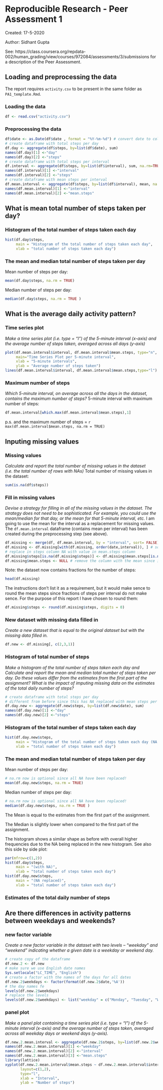 Reproducible Research - Peer Assessment 1
========================================================

Created: 17-5-2020

Author: Sidhant Gupta

See: https://class.coursera.org/repdata-002/human_grading/view/courses/972084/assessments/3/submissions for a description of the Peer Assessment.


Loading and preprocessing the data
-------------------------
The report requires `activity.csv` to be present in the same folder as `PA1_template.Rmd`. 

### Loading the data
```r
df <- read.csv("activity.csv")
```

### Preprocessing the data
```r
df$date <- as.Date(df$date , format = "%Y-%m-%d") # convert date to column with date type
# create dataframe with total steps per day
df.day <- aggregate(df$steps, by=list(df$date), sum)
names(df.day)[1] <-"day"
names(df.day)[2] <-"steps"
# create dataframe with total steps per interval
df.interval <- aggregate(df$steps, by=list(df$interval), sum, na.rm=TRUE, na.action=NULL)
names(df.interval)[1] <-"interval"
names(df.interval)[2] <-"steps"
# create dataframe with mean steps per interval
df.mean.interval <- aggregate(df$steps, by=list(df$interval), mean, na.rm=TRUE, na.action=NULL)
names(df.mean.interval)[1] <-"interval"
names(df.mean.interval)[2] <-"mean.steps"
```

What is mean total number of steps taken per day?
-------------------------

### Histogram of the total number of steps taken each day
```r
hist(df.day$steps, 
     main = "Histogram of the total number of steps taken each day",
     xlab = "total number of steps taken each day")
```

### The mean and median total number of steps taken per day

Mean number of steps per day:
```r
mean(df.day$steps, na.rm = TRUE)
```
Median number of steps per day:
```r
median(df.day$steps, na.rm = TRUE )
```

What is the average daily activity pattern?
-------------------------

### Time series plot
_Make a time series plot (i.e. type = "l") of the 5-minute interval (x-axis) and the average number of steps taken, averaged across all days (y-axis)_
```r
plot(df.mean.interval$interval, df.mean.interval$mean.steps, type="n", 
     main="Time Series Plot per 5-minute interval",
     xlab = "5-minute intervals",
     ylab = "Average number of steps taken") 
lines(df.mean.interval$interval, df.mean.interval$mean.steps,type="l") 
```

### Maximum number of steps
_Which 5-minute interval, on average across all the days in the dataset, contains the maximum number of steps?_
5-minute interval with maximum number of steps:
```r
df.mean.interval[which.max(df.mean.interval$mean.steps),1]
```
p.s. and the maximum number of steps = `r max(df.mean.interval$mean.steps, na.rm = TRUE)`

Inputing missing values
-------------------------

### Missing values
_Calculate and report the total number of missing values in the dataset (i.e. the total number of rows with NAs)_
Total number of missing values in the dataset:
```r
sum(is.na(df$steps))
```

### Fill in missing values
_Devise a strategy for filling in all of the missing values in the dataset. The strategy does not need to be sophisticated. For example, you could use the mean/median for that day, or the mean for that 5-minute interval, etc._
I am going to use the mean for the interval as a replacement for missing values. The `df.mean.interval` dataframe (contains mean per interval) has been created during the preprocessing step (see above).
```r
df.missing <- merge(df, df.mean.interval, by = "interval", sort= FALSE) # merge df and df.mean.interval dataframes
df.missing <- df.missing[with(df.missing, order(date,interval)), ] # sort on date and interval (optional)
# replace in steps column NA with value in mean.steps column
df.missing$steps[is.na(df.missing$steps)] <- df.missing$mean.steps[is.na(df.missing$steps)] 
df.missing$mean.steps <- NULL # remove the column with the mean since it is no longer needed
```
Note: the dataset now contains fractions for the number of steps:
```r
head(df.missing)
```
The instructions don't list it as a requirement, but it would make sence to round the mean steps since fractions of steps per interval do not make sence. For the purpose of this report I have chosen to round them:
```r
df.missing$steps <- round(df.missing$steps, digits = 0)
```

### New dataset with missing data filled in
_Create a new dataset that is equal to the original dataset but with the missing data filled in._
```r
df.new <- df.missing[, c(2,3,1)]
```

### Histogram of total number of steps
_Make a histogram of the total number of steps taken each day and Calculate and report the mean and median total number of steps taken per day. Do these values differ from the estimates from the first part of the assignment? What is the impact of imputing missing data on the estimates of the total daily number of steps?_
```r
# create dataframe with total steps per day
# different from before since this has NA replaced with mean steps per interval
df.day.new <- aggregate(df.new$steps, by=list(df.new$date), sum)
names(df.day.new)[1] <-"day"
names(df.day.new)[2] <-"steps"
```

### Histogram of the total number of steps taken each day

```r
hist(df.day.new$steps, 
     main = "Histogram of the total number of steps taken each day (NA replaced)",
     xlab = "total number of steps taken each day")
```

### The mean and median total number of steps taken per day

Mean number of steps per day:
```r
# na.rm now is optional since all NA have been replaced!
mean(df.day.new$steps, na.rm = TRUE)
```
Median number of steps per day:
```r
# na.rm now is optional since all NA have been replaced!
median(df.day.new$steps, na.rm = TRUE )
```
The Mean is equal to the estimates from the first part of the assignment.

The Median is slightly lower when compared to the first part of the assignment.  

The histogram shows a similar shape as before with overall higher frequencies due to the NA being replaced in the new histogram. See also this side by side plot:

```r
par(mfrow=c(1,2))
hist(df.day$steps, 
     main = "(with NA)",
     xlab = "total number of steps taken each day")
hist(df.day.new$steps, 
     main = "(NA replaced)",
     xlab = "total number of steps taken each day")
```

### Estimates of the total daily number of steps


Are there differences in activity patterns between weekdays and weekends?
-------------------------

### new factor variable
_Create a new factor variable in the dataset with two levels – “weekday” and “weekend” indicating whether a given date is a weekday or weekend day._
```r
# create copy of the dataframe
df.new.2 <- df.new
# make sure we use English date names
Sys.setlocale("LC_TIME", "English")
# create a factor with the names of the days for all dates
df.new.2$weekdays <- factor(format(df.new.2$date,'%A'))
# the day names fe
levels(df.new.2$weekdays)
# replace the levels
levels(df.new.2$weekdays) <- list("weekday" = c("Monday", "Tuesday", "Wednesday", "Thursday", "Friday"), "weekend" = c("Saturday", "Sunday"))
```

### panel plot
_Make a panel plot containing a time series plot (i.e. type = "l") of the 5-minute interval (x-axis) and the average number of steps taken, averaged across all weekday days or weekend days (y-axis)._
```r
df.new.2.mean.interval <- aggregate(df.new.2$steps, by=list(df.new.2$weekdays, df.new.2$interval), mean, na.rm=TRUE, na.action=NULL)
names(df.new.2.mean.interval)[1] <-"weekday"
names(df.new.2.mean.interval)[2] <-"interval"
names(df.new.2.mean.interval)[3] <-"mean.steps"
library(lattice) 
xyplot(df.new.2.mean.interval$mean.steps ~ df.new.2.mean.interval$interval | df.new.2.mean.interval$weekday, 
       layout=c(1,2), 
       type="l",
       xlab = "Interval",
       ylab = "Number of steps")
```